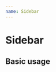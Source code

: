```yaml
---
name: Sidebar
---
```



# Sidebar

## Basic usage

<style>{`.pui-sidebar { position: static; }`}</style>

<Playground>
  <Sidebar topItems={[
    {
    title: 'Providers',
    icon: icoInbox,
    to: `/providers`,
    isActive: true,
    isDisabled: false
  },
  {
    title: 'Token',
    icon: icoInbox,
    to: '/',
    isActive: false,
    isDisabled: true
  }
  ]} bottomItems={[]} />
</Playground>
